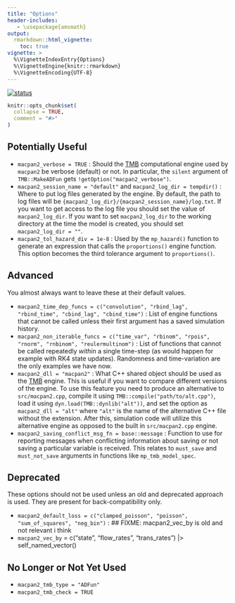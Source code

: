 ```yaml
---
title: "Options"
header-includes:
   - \usepackage{amsmath}
output: 
  rmarkdown::html_vignette:
    toc: true
vignette: >
  %\VignetteIndexEntry{Options}
  %\VignetteEngine{knitr::rmarkdown}
  %\VignetteEncoding{UTF-8}
---
```


[![status](https://img.shields.io/badge/status-working%20draft-red)](https://canmod.github.io/macpan2/articles/vignette-status#working-draft)

```r
knitr::opts_chunk$set(
  collapse = TRUE,
  comment = "#>"
)
```

## Potentially Useful

* `macpan2_verbose = TRUE` : Should the [TMB](https://github.com/kaskr/adcomp) computational engine used by `macpan2` be verbose (default) or not. In particular, the `silent` argument of `TMB::MakeADFun` gets `!getOption("macpan2_verbose")`.
* `macpan2_session_name = "default"` and `macpan2_log_dir = tempdir()` : Where to put log files generated by the engine. By default, the path to log files will be `{macpan2_log_dir}/{macpan2_session_name}/log.txt`. If you want to get access to the log file you should set the value of `macpan2_log_dir`. If you want to set `macpan2_log_dir` to the working directory at the time the model is created, you should set `macpan2_log_dir = ""`.
* `macpan2_tol_hazard_div = 1e-8` : Used by the `mp_hazard()` function to generate an expression that calls the `proportions()` engine function. This option becomes the third tolerance argument to `proportions()`.

## Advanced

You almost always want to leave these at their default values.

* `macpan2_time_dep_funcs = c("convolution", "rbind_lag", "rbind_time", "cbind_lag", "cbind_time")` : List of engine functions that cannot be called unless their first argument has a saved simulation history.
* `macpan2_non_iterable_funcs = c("time_var", "rbinom", "rpois", "rnorm", "rnbinom", "reulermultinom")` : List of functions that cannot be called repeatedly _within_ a single time-step (as would happen for example with RK4 state updates). Randomness and time-variation are the only examples we have now.
* `macpan2_dll = "macpan2"` : What C++ shared object should be used as the [TMB](https://github.com/kaskr/adcomp) engine. This is useful if you want to compare different versions of the engine. To use this feature you need to produce an alternative to `src/macpan2.cpp`, compile it using `TMB::compile("path/to/alt.cpp")`, load it using `dyn.load(TMB::dynlib("alt"))`, and set the option as `macpan2_dll = "alt"` where `"alt"` is the name of the alternative C++ file without the extension. After this, simulation code will utilize this alternative engine as opposed to the built in `src/macpan2.cpp` engine.
* `macpan2_saving_conflict_msg_fn = base::message` : Function to use for reporting messages when conflicting information about saving or not saving a particular variable is received. This relates to `must_save` and `must_not_save` arguments in functions like `mp_tmb_model_spec`.

## Deprecated

These options should not be used unless an old and deprecated approach is used. They are present for back-compatibility only.

* `macpan2_default_loss = c("clamped_poisson", "poisson", "sum_of_squares", "neg_bin")` : 
      ## FIXME: macpan2_vec_by is old and not relevant i think
* `macpan2_vec_by` = c("state", "flow_rates", "trans_rates") |> self_named_vector()

## No Longer or Not Yet Used

* `macpan2_tmb_type = "ADFun"`
* `macpan2_tmb_check = TRUE`
